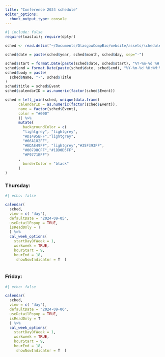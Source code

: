 ```yaml
---
title: "Conference 2024 schedule"
editor_options: 
  chunk_output_type: console
---
```


```r
#| include: false
require(toastui); require(dplyr)

sched <- read.delim("~/Documents/GlasgowCompBio/website/assets/schedule/2024_sched.txt")

sched$date = paste(sched$year, sched$month, sched$day, sep="-")

sched$start = format.Date(paste(sched$date, sched$start), "%Y-%m-%d %H:%M:%S")
sched$end = format.Date(paste(sched$date, sched$end), "%Y-%m-%d %H:%M:%S")
sched$body = paste(
  sched$Name, "-", sched$Title
)
sched$title = sched$Event
sched$calendarID = as.numeric(factor(sched$Event))

sched = left_join(sched, unique(data.frame(
      calendarID = as.numeric(factor(sched$Event)),
      name = factor(sched$Event),
      color = "#000"
      )) %>%
      mutate(
        backgroundColor = c(
        "lightgrey", "lightgrey",
        "#D1495BFF","lightgrey",
        "#66A182FF",
        "#EDAE49FF", "lightgrey","#35F393FF",
        "#00798CFF","#1BD0D5FF",
        "#F9771EFF")
      ,
        borderColor = "black"
      )
)

```

### Thursday:

```r
#| echo: false

calendar(
  sched,
  view = c( "day"),
  defaultDate = "2024-09-05",
  useDetailPopup = TRUE,
  isReadOnly = T
  ) %>% 
  cal_week_options(
    startDayOfWeek = 1,
    workweek = TRUE,
    hourStart = 9,
    hourEnd = 18,
     showNowIndicator = T  ) 
  


```

### Friday:

```r
#| echo: false

calendar(
  sched,
  view = c( "day"),
  defaultDate = "2024-09-06",
  useDetailPopup = TRUE,
  isReadOnly = T
  ) %>% 
  cal_week_options(
    startDayOfWeek = 1,
    workweek = TRUE,
    hourStart = 9,
    hourEnd = 18,
     showNowIndicator = T  ) 
```
